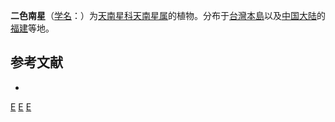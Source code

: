 {{Speciesbox 
| taxon = Arisaema grapsospadix
| authority = [[早田文藏|Hayata]]
}}

'''二色南星'''（[[学名|学名]]：{{lang|la|''Arisaema grapsospadix''}}）为[[天南星科|天南星科]][[天南星属|天南星属]]的植物。分布于[[台灣島|台灣本島]]以及[[中国大陆|中国大陆]]的[[福建|福建]]等地。

== 参考文献 ==
<div class="references-small">
* {{cite web| url =http://www.bioinfo.cn/db05/KmzwSpecies.php?action=view&id=860| title =二色南星| work =《中国高等植物数据库全库》| publisher =中国科学院微生物研究所| author =昆明植物研究所| accessdate =2009-02-21| deadurl =yes| archiveurl =https://web.archive.org/web/20160305002009/http://www.bioinfo.cn/db05/KmzwSpecies.php?action=view&id=860| archivedate =2016-03-05}}
</div>
{{Taxonbar|from=Q4034345}}

{{DEFAULTSORT:Arisaema grapsospadix}}
[[Category:天南星属|E]]
[[Category:台灣植物|E]]
[[Category:福建植物|E]]
